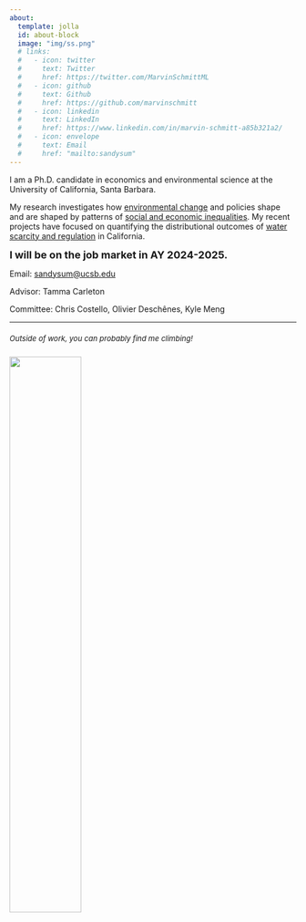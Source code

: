 ```yaml
---
about:
  template: jolla
  id: about-block
  image: "img/ss.png"
  # links:
  #   - icon: twitter
  #     text: Twitter
  #     href: https://twitter.com/MarvinSchmittML
  #   - icon: github
  #     text: Github
  #     href: https://github.com/marvinschmitt
  #   - icon: linkedin
  #     text: LinkedIn
  #     href: https://www.linkedin.com/in/marvin-schmitt-a85b321a2/
  #   - icon: envelope
  #     text: Email
  #     href: "mailto:sandysum"  
---
```


::: {#about-block}
:::

I am a Ph.D. candidate in economics and environmental science at the
University of California, Santa Barbara.

My research investigates how <u>environmental change</u> and policies
shape and are shaped by patterns of <u>social and economic
inequalities</u>. My recent projects have focused on quantifying the
distributional outcomes of <u>water scarcity and regulation</u> in
California.

<strong style="font-weight: bold;"><font size="4">I will be on the job
market in AY 2024-2025.</strong></font>

Email: [sandysum\@ucsb.edu](mailto:sandysum@ucsb.edu)

Advisor: Tamma Carleton

Committee: Chris Costello, Olivier Deschênes, Kyle Meng

***

::: {#photo-block style="margin-top: 20px;"}
<font size="2">*Outside of work, you can probably find me climbing!*<font size="2">

![](img/IMG_0925_Original.jpeg){fig-align="left" width="50%"
style="margin-right: 15px; margin-top: 10px;"}
:::

